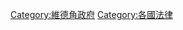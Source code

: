 {{Commons category|Law of Cape Verde}}

[[Category:維德角政府|Category:維德角政府]]
[[Category:各國法律|Category:各國法律]]